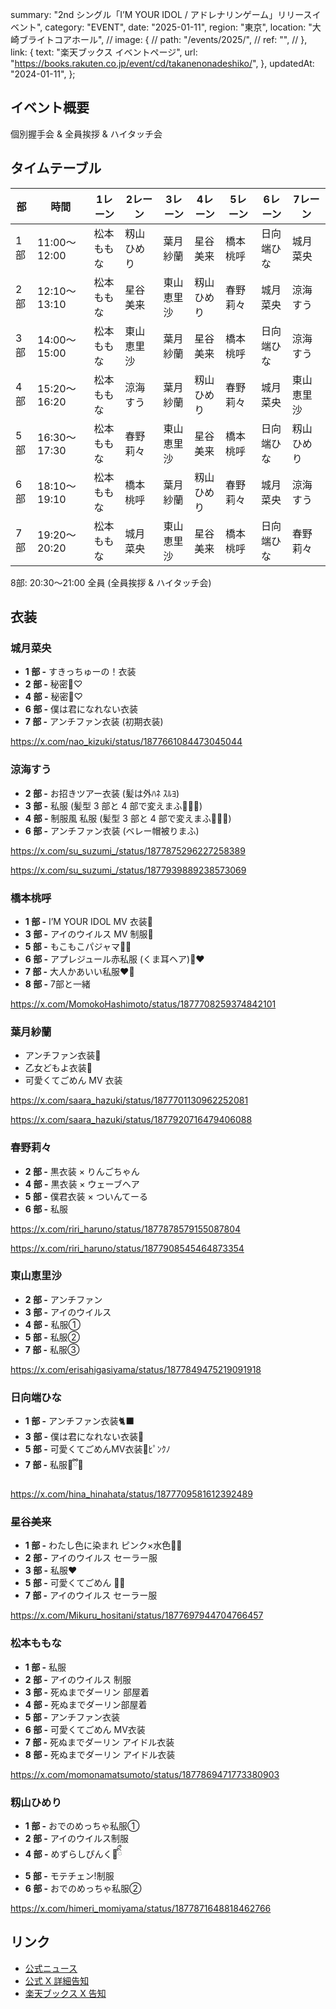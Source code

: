   summary: "2nd シングル「I’M YOUR IDOL / アドレナリンゲーム」リリースイベント",
  category: "EVENT",
  date: "2025-01-11",
  region: "東京",
  location: "大崎ブライトコアホール",
  // image: {
  //   path: "/events/2025/",
  //   ref: "",
  // },
  link: {
    text: "楽天ブックス イベントページ",
    url: "https://books.rakuten.co.jp/event/cd/takanenonadeshiko/",
  },
  updatedAt: "2024-01-11",
};

## イベント概要

個別握手会 & 全員挨拶 & ハイタッチ会

## タイムテーブル

| 部  | 時間         | 1レーン    | 2レーン    | 3レーン    | 4レーン    | 5レーン  | 6レーン    | 7レーン    |
| --- | ------------ | ---------- | ---------- | ---------- | ---------- | -------- | ---------- | ---------- |
| 1部 | 11:00〜12:00 | 松本ももな | 籾山ひめり | 葉月紗蘭   | 星谷美来   | 橋本桃呼 | 日向端ひな | 城月菜央   |
| 2部 | 12:10〜13:10 | 松本ももな | 星谷美来   | 東山恵里沙 | 籾山ひめり | 春野莉々 | 城月菜央   | 涼海すう   |
| 3部 | 14:00〜15:00 | 松本ももな | 東山恵里沙 | 葉月紗蘭   | 星谷美来   | 橋本桃呼 | 日向端ひな | 涼海すう   |
| 4部 | 15:20〜16:20 | 松本ももな | 涼海すう   | 葉月紗蘭   | 籾山ひめり | 春野莉々 | 城月菜央   | 東山恵里沙 |
| 5部 | 16:30〜17:30 | 松本ももな | 春野莉々   | 東山恵里沙 | 星谷美来   | 橋本桃呼 | 日向端ひな | 籾山ひめり |
| 6部 | 18:10〜19:10 | 松本ももな | 橋本桃呼   | 葉月紗蘭   | 籾山ひめり | 春野莉々 | 城月菜央   | 涼海すう   |
| 7部 | 19:20〜20:20 | 松本ももな | 城月菜央   | 東山恵里沙 | 星谷美来   | 橋本桃呼 | 日向端ひな | 春野莉々   |

8部: 20:30〜21:00 全員 (全員挨拶 & ハイタッチ会)

## 衣装

### 城月菜央

- **1 部 -** すきっちゅーの！衣装
- **2 部 -** 秘密🤫♡
- **4 部 -** 秘密🤫♡
- **6 部 -** 僕は君になれない衣装
- **7 部 -** アンチファン衣装 (初期衣装)

https://x.com/nao_kizuki/status/1877661084473045044

### 涼海すう

- **2 部 -** お招きツアー衣装 (髪は外ﾊﾈ ｽﾙﾖ)
- **3 部 -** 私服 (髪型 3 部と 4 部で変えまふ💆🏻‍♀️)
- **4 部 -** 制服風 私服 (髪型 3 部と 4 部で変えまふ💆🏻‍♀️)
- **6 部 -** アンチファン衣装 (ベレー帽被りまふ)

https://x.com/su_suzumi_/status/1877875296227258389

https://x.com/su_suzumi_/status/1877939889238573069

### 橋本桃呼

- **1 部 -** I’M YOUR IDOL MV 衣装🤍
- **3 部 -** アイのウイルス MV 制服🏫
- **5 部 -** もこもこパジャマ🐰🎀
- **6 部 -** アプレジュール赤私服 (くま耳ヘア)🧸❤️
- **7 部 -** 大人かあいい私服❤︎︎🍷
- **8 部 -** 7部と一緒

https://x.com/MomokoHashimoto/status/1877708259374842101

### 葉月紗蘭

- アンチファン衣装🌸
- 乙女どもよ衣装🤎
- 可愛くてごめん MV 衣装

https://x.com/saara_hazuki/status/1877701130962252081

https://x.com/saara_hazuki/status/1877920716479406088

### 春野莉々

- **2 部 -** 黒衣装 × りんごちゃん
- **4 部 -** 黒衣装 × ウェーブヘア
- **5 部 -** 僕君衣装 × ついんてーる
- **6 部 -** 私服

https://x.com/riri_haruno/status/1877878579155087804

https://x.com/riri_haruno/status/1877908545464873354

### 東山恵里沙

- **2 部 -** アンチファン
- **3 部 -** アイのウイルス
- **4 部 -** 私服①
- **5 部 -** 私服②
- **7 部 -** 私服③

https://x.com/erisahigasiyama/status/1877849475219091918

### 日向端ひな

- **1 部 -** アンチファン衣装🐈‍⬛
- **3 部 -** 僕は君になれない衣装🍋
- **5 部 -** 可愛くてごめんMV衣装💖ﾋﾟﾝｸﾉ
- **7 部 -** 私服🐰ྀི🩶

https://x.com/hina_hinahata/status/1877709581612392489

### 星谷美来

- **1 部 -** わたし色に染まれ ピンク×水色🩷🩵
- **2 部 -** アイのウイルス セーラー服
- **3 部 -** 私服❤️
- **5 部 -** 可愛くてごめん 🎀💗
- **7 部 -** アイのウイルス セーラー服

https://x.com/Mikuru_hositani/status/1877697944704766457

### 松本ももな

- **1 部 -** 私服
- **2 部 -** アイのウイルス 制服
- **3 部 -** 死ぬまでダーリン 部屋着
- **4 部 -** 死ぬまでダーリン部屋着
- **5 部 -** アンチファン衣装
- **6 部 -** 可愛くてごめん MV衣装
- **7 部 -** 死ぬまでダーリン アイドル衣装
- **8 部 -** 死ぬまでダーリン アイドル衣装

https://x.com/momonamatsumoto/status/1877869471773380903

### 籾山ひめり

- **1 部 -** おでのめっちゃ私服①
- **2 部 -** アイのウイルス制服
- **4 部 -** めずらしぴんく🎀ིྀ
- **5 部 -** モテチェン!制服
- **6 部 -** おでのめっちゃ私服②

https://x.com/himeri_momiyama/status/1877871648818462766

## リンク

- [公式ニュース](https://takanenonadeshiko.jp/?p=2863)
- [公式 X 詳細告知](https://x.com/takanenofficial/status/1857349224863813931)
- [楽天ブックス X 告知](https://x.com/rakutenbooks/status/1857348057668657282)
